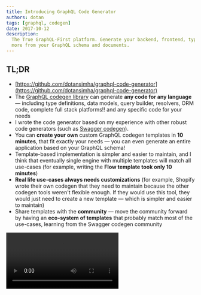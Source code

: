 ```yaml
---
title: Introducing GraphQL Code Generator
authors: dotan
tags: [graphql, codegen]
date: 2017-10-12
description:
  The True GraphQL-First platform. Generate your backend, frontend, types, resolvers, ORM code and
  more from your GraphQL schema and documents.
---
```


## TL;DR

- [https://github.com/dotansimha/graphql-code-generator](https://github.com/dotansimha/graphql-code-generator)
- The [GraphQL codegen library](https://github.com/dotansimha/graphql-code-generator) can generate
  **any code for any language** — including type definitions, data models, query builder, resolvers,
  ORM code, complete full stack platforms!! and any specific code for your needs
- I wrote the code generator based on my experience with other robust code generators (such as
  [Swagger codegen](https://github.com/swagger-api/swagger-codegen)).
- You can **create your own** custom GraphQL codegen templates in **10 minutes**, that fit exactly
  your needs — you can even generate an entire application based on your GraphQL schema!
- Template-based implementation is simpler and easier to maintain, and I think that eventually
  single engine with multiple templates will match all use-cases (for example, writing the **Flow
  template took only 10 minutes**)
- **Real life use-cases always needs customizations** (for example, Shopify wrote their own codegen
  that they need to maintain because the other codegen tools weren't flexible enough. If they would
  use this tool, they would just need to create a new template — which is simpler and easier to
  maintain)
- Share templates with the **community** — move the community forward by having an **eco-system of
  templates** that probably match most of the use-cases, learning from the Swagger codegen community

<Video src="https://youtube.com/embed/00TqfHWQRoM" title="GraphQL Code Generator" />

[**_The source code of the video examples are available here_**](https://github.com/dotansimha/graphql-code-generator-usage-example)

---

<Callout type="warning">
  This blog post refers to an outdated version, please check https://the-guild.dev/graphql/codegen
  for the latest docs!
</Callout>

## Do More than Just Generating

About a year ago, I started writing code and apps using GraphQL.

Doing that, while coming from a production and Enterprise background, I looked for the tools
available on the GraphQL ecosystem and compared it to the tools I used back then.

There were a few code generators out there, but immediately I was missing a tool that is similar to
the Swagger code generator. Also, the possibilities GraphQL gives us are much greater than Swagger
so I knew there was a big opportunity here.

So I started writing the code-generator for GraphQL, and I used my years of experience with Swagger
code generator as inspiration.

The magic behind every good code generator, is the ability to change and extend the results quickly,
while maintaining a simple (yet flexible) data structure based on your GraphQL schema and documents.

Code generators are also good for wrapping your data layer with a consistent code — for example, you
can generate a function that executes the GraphQL document through your network interface, fetches
the data and returns the response wrapped in a custom structure.

---

## Use Cases

**Typings** — So yes, of course you can generate Typescript and Flow typings, Swift, Java and C#.

But the thing is, that it's much easier to add or change those generators, in fast, creating the
Flow codegen took 10 minutes!

And that means that you don't need to rely on us to create the generator that you need — you can
create your own custom generator in a matter of minutes and share it with the whole community!

**Generate your backend** — From your GraphQL definitions, you can generate your backend code! You
can generate your resolvers, your data models, query builders, mutations, filters and more! Now
maybe you can understand what the GraphQL Backend as a service platforms are doing… exactly that! So
you can use the GraphQL-First approach and generate a full functioning backend from just your
GraphQL schema! But there is a big difference — it's completely open source, you can generate just
parts of it and write your own custom code or even change the templates! So you generate backend can
be Node, Typescript, .NET, Java, Ruby, Python or anything you wish! And you can learn from the other
community generators from other languages.

This is just the start and there is much more to explore, but we are already using it for a few
production apps (for example Schneider-Electric's new online management platform), generating from a
GraphQL schema with decorators a complete [Mongoose ORM](https://mongoosejs.com) models with
Typescript for the whole app! (the generator's templates are
[available here](https://github.com/dotansimha/graphql-code-generator-usage-example/tree/master/src/models),
and soon will be available as part of the built-in generators!)

In the next weeks we will release more generators and templates using SQL ORMs, but we would love to
hear your use cases and to see which generators the community will come up with.

**Generate REST APIs** — You can use your GraphQL Schema to generate Swagger definitions and then in
turn generate full functional, completely documented REST APIs without the need to maintain, support
and update them!

**Generate your frontend** — This is sometimes less useful, but can be very helpful for generic
admin panels or specific generic React components. We've already done that as well, creating a full
React Material admin template that is being completely generated from a GraphQL schema. The nice
thing is that we've made it so that when you edit the template it feels just like you are editing
regular React code with regaulr IDE support.

**Add your own** — Can you think about another use case? Suggest it on our
[Github repo](https://github.com/dotansimha/graphql-code-generator) and let's try to create a
template for it.

**Relations to other tools and prior art:**

- GraphQL as a service platforms — Graphcool, Scaphold and other GBaas are doing very similar things
  under the hood, but not open source and for their specific use cases and specific backend stacks
  and languages. I would love to help them migrate into our codegen so they won't have to maintain
  their own code generators and just focus on their special and unique offerings.
- Apollo Codegen — Apollo codegen has written specific code for each implementation (Typescript,
  Swift, etc..). That's great but when there is a small issue, it is much harder to include and
  release that change fast. Also, users might requests features that are very specific for their own
  use cases and including those changes in the main repo without affecting the rest of the users can
  be very hard. I would love to migrate Apollo's current implementation to our templates (most of
  them are already included in this version) and help the wonderful Apollo team better maintain and
  support their users. Please let me know of any use case or issues you are currently facing and
  need support with.

---

# Getting Started

To get started with the GraphQL code generator, start by installing NodeJS, and then install:

```sh
npm install graphql-code-generator
```

Then, make sure that your GraphQL schema is available for use — either in JSON file or development
server.

Also, make sure your GraphQL documents are inside .graphql or `.graphqls` files (you don't have to,
you can also put in JavaScript files with `graphql-tag` package, and the generator will find it
automatically!).

Now, run the generator with your config (this example uses remote GraphQL server with local GraphQL
documents, and generates TypeScript typings to ./types/ directory):

```sh
gql-gen — url http://localhost:3010/graphql — template typescript — out ./types/graphql-typings.d.ts "./src/**/*.graphql"
```

That's it! your schema and documents are now TypeScript typings! and you won't see any IDE or linter
error when using GraphQL!

This code generator can also generate only the server side schema — so you can use it in both client
and server!

---

## Take It to the Next Level

As time went by, I noticed that there are more GraphQL developers that struggle with the same issue
— development environments such as Swift does not play along with JSON, and need to have data
structures (structs) defined in order to get a better experience (otherwise, you have to treat you
data as a dictionary).

I created more templates, and at the moment there are generators for the following:

- TypeScript
- Flow
- Swift (with Apollo)

BTW — We are looking for more GraphQL developers which use different environments in order to add
more generators and support those GraphQL communities — for example, someone from the community is
already working on a C# template.

---

## How It Works?

First, we start with the GraphQL schema defined in our server-side, and try to understand it's
structure and the links between the types and scalars (called GraphQL introspection query), then we
modify the structure of this metadata into a custom structure that will later be simple to use.

Now, we need to use a code template (usually based on a template engine, such as Handlebars.js or
Mustache), and compile it with the data structure we created earlier.

Let's take the following GraphQL schema:

```graphql
type Person {
  name: String
  age: Int
}
```

The code generator transforms this definition into a custom JSON data structure, for example:

```json
{
  "models": [
    {
      "name": "Person",
      "fields": [
        {
          "name": "name",
          "type": "string",
          "required": true
        },
        {
          "name": "age",
          "type": "number",
          "required": false
        }
      ]
    }
  ]
}
```

Now, we have a generic JSON structure, and if we want to turn our schema into TypeScript type
definition, we need to compile it with the following template:

```handlebars
{{#each models}}
  export type {{name}} = {
  {{#each fields}}
    {{name ~}} {{#unless required ~}} ? {{~ /unless ~}} : {{ type }};
    {{/each}}
    }
{{/each}}
```

Now when we use the two together, we will get:

```ts
export type Person = {
  name: string
  age?: number
}
```

This is a simple example, because in real life, GraphQL allows use to do much more in our schema:
define enums, custom scalars, unions, interfaces, custom directives, add arguments in each field,
and more.

Now let's take in to the next level — because GraphQL schema isn't everything GraphQL has — in our
client side, we define our Query, Mutation, Subscription and Fragment, along with directives,
arguments and more — those are called documents.

The idea is basically the same: we take the client side documents, transform it into a simple
structure, then compile it with a template.

---

## Code Generator Implementation

The code generator is a CLI util, written in TypeScript and NodeJS, that every developer can use,
regardless the environment or the language in use.

Using `graphql` npm package, I was able to load the schema and execute
[Introspection query](https://graphql.org/learn/introspection), then recursively iterate over the
types and links, and define a custom structure for the Models.

Then, do the same for client side documents, while assisting the server side schema to understand
the types (the full custom structure
[is here](https://github.com/dotansimha/graphql-code-generator/blob/master/src/models/interfaces.ts)).

The trick in client side documents is to create the correct selection set object, in each document.

For example, when using this schema:

```graphql
type Person {
  name: String
  age: Int
}

type Query {
  me: Person
}
```

And your query is only for the name field:

```graphql
query myQuery {
  me {
    name
  }
}
```

We want to generate a new type, called MyQuery_Me which based on the server side type Person, but
only with the fields we wanted — name.

So while building the custom structure, we use a config flag called flatten per each language,
because there are languages that allows us to flatten the inner types we just explained, and group
them all together (for example, TypeScript allows you to create module or namespace, but in Swift,
you have to create a recursive structs).

The next step is to implement the template for server side and client side, the template engine I
picked is [Handlebars.js](https://handlebarsjs.com) because it comes with a set of great template
utils (such as each, if and unless), but allows you to create a custom helpers — and this is a
feature I wanted to preserve and allow other developers use when creating custom templates — so each
language template can implement it own template, config and template helpers!

Also, with Handlebars.js you can create a partial templates and use them inside each other, so you
can easily create a recursive template to load itself — which is very useful when dealing with
infinite inner-types (exactly what's GraphQL has)

---

## Summary

I'm very excited about this release.

The graphql code-gen has come a long way and is used in many production apps, both from our users
and our clients.

But it's just the beginning! Please join our community and feel free to
[contact me directly](https://github.com/dotansimha) for any question or help you might need.

---

- [GraphQL Code Generator repository](https://github.com/dotansimha/graphql-code-generator)
- [Documentation](https://github.com/dotansimha/graphql-code-generator#packages)
- [Creating a custom template documentation](https://github.com/dotansimha/graphql-code-generator/blob/master/packages/graphql-codegen-generators/README.md)
- [TypeScript output example](https://github.com/dotansimha/graphql-code-generator/blob/master/dev-test/githunt/types.d.ts)
